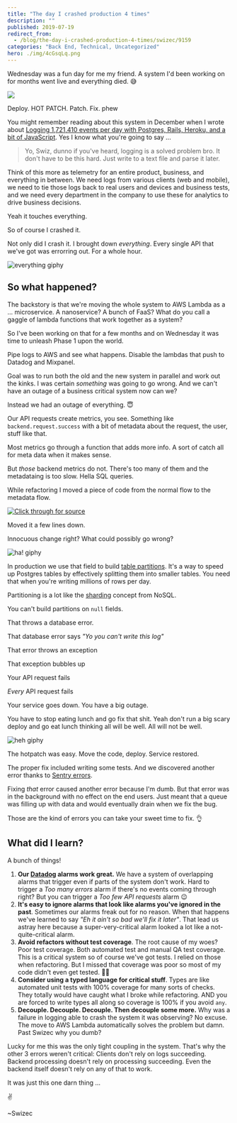 ```yaml
---
title: "The day I crashed production 4 times"
description: ""
published: 2019-07-19
redirect_from:
  - /blog/the-day-i-crashed-production-4-times/swizec/9159
categories: "Back End, Technical, Uncategorized"
hero: ./img/4cGsqLq.png
---
```


Wednesday was a fun day for me my friend. A system I'd been working on for months went live and everything died. 😅

![](./img/4cGsqLq.png)

Deploy. HOT PATCH. Patch. Fix. phew

You might remember reading about this system in December when I wrote about [Logging 1,721,410 events per day with Postgres, Rails, Heroku, and a bit of JavaScript](https://swizec.com/blog/logging-events-postgres-rails-heroku-javascript/swizec/8825). Yes I know what you're going to say ...

> Yo, Swiz, dunno if you've heard, logging is a solved problem bro. It don't have to be this hard. Just write to a text file and parse it later.

Think of this more as telemetry for an entire product, business, and everything in between. We need logs from various clients (web and mobile), we need to tie those logs back to real users and devices and business tests, and we need every department in the company to use these for analytics to drive business decisions.

Yeah it touches everything.

So of course I crashed it.

Not only did I crash it. I brought down _everything_. Every single API that we've got was errorring out. For a whole hour.

![everything giphy](./img/media-fxZ7cC3zYIVXi-giphy.gif)

## So what happened?

The backstory is that we're moving the whole system to AWS Lambda as a ... microservice. A nanoservice? A bunch of FaaS? What do you call a gaggle of lambda functions that work together as a system?

So I've been working on that for a few months and on Wednesday it was time to unleash Phase 1 upon the world.

Pipe logs to AWS and see what happens. Disable the lambdas that push to Datadog and Mixpanel.

Goal was to run both the old and the new system in parallel and work out the kinks. I was certain _something_ was going to go wrong. And we can't have an outage of a business critical system now can we?

Instead we had an outage of everything. 😇

Our API requests create metrics, you see. Something like `backend.request.success` with a bit of metadata about the request, the user, stuff like that.

Most metrics go through a function that adds more info. A sort of catch all for meta data when it makes sense.

But _those_ backend metrics do not. There's too many of them and the metadataing is too slow. Hella SQL queries.

While refactoring I moved a piece of code from the normal flow to the metadata flow.

[![Click through for source](./img/techletter.app-screenshot-1563553812054.png)](<https://carbon.now.sh/?bg=rgba(255,255,255,1)&t=seti&l=ruby&ds=true&wc=true&wa=true&pv=48px&ph=32px&ln=false&code=log%5B%22created_day%22%5D%20%3D%20Date.today>)

Moved it a few lines down.

Innocuous change right? What could possibly go wrong?

![ha! giphy](./img/media-11DFuwckOK9mdG-giphy.gif)

In production we use that field to build [table partitions](https://www.postgresql.org/docs/10/ddl-partitioning.html). It's a way to speed up Postgres tables by effectively splitting them into smaller tables. You need that when you're writing millions of rows per day.

Partitioning is a lot like the [sharding](<https://en.wikipedia.org/wiki/Shard_(database_architecture)>) concept from NoSQL.

You can't build partitions on `null` fields.

That throws a database error.

That database error says _"Yo you can't write this log"_

That error throws an exception

That exception bubbles up

Your API request fails

_Every_ API request fails

Your service goes down. You have a big outage.

You have to stop eating lunch and go fix that shit. Yeah don't run a big scary deploy and go eat lunch thinking all will be well. All will not be well.

![heh giphy](./img/media-M2AmFHxMydFok-giphy.gif)

The hotpatch was easy. Move the code, deploy. Service restored.

The proper fix included writing some tests. And we discovered another error thanks to [Sentry errors](https://sentry.io/welcome/).

Fixing _that_ error caused another error because I'm dumb. But that error was in the background with no effect on the end users. Just meant that a queue was filling up with data and would eventually drain when we fix the bug.

Those are the kind of errors you can take your sweet time to fix. 👌

## What did I learn?

A bunch of things!

1.  **Our [Datadog](https://www.datadoghq.com/) alarms work great.** We have a system of overlapping alarms that trigger even if parts of the system don't work. Hard to trigger a _Too many errors_ alarm if there's no events coming through right? But you can trigger a _Too few API requests_ alarm 😉
2.  **It's easy to ignore alarms that look like alarms you've ignored in the past**. Sometimes our alarms freak out for no reason. When that happens we've learned to say _"Eh it ain't so bad we'll fix it later"_. That lead us astray here because a super-very-critical alarm looked a lot like a not-quite-critical alarm.
3.  **Avoid refactors without test coverage**. The root cause of my woes? Poor test coverage. Both automated test and manual QA test coverage. This is a critical system so of course we've got tests. I relied on those when refactoring. But I missed that coverage was poor so most of my code didn't even get tested. 🤦‍♂️
4.  **Consider using a typed language for critical stuff**. Types are like automated unit tests with 100% coverage for many sorts of checks. They totally would have caught what I broke while refactoring. AND you are forced to write types all along so coverage is 100% if you avoid `any`.
5.  **Decouple. Decouple. Decouple. Then decouple some more.** Why was a failure in logging able to crash the system it was observing? No excuse. The move to AWS Lambda automatically solves the problem but damn. Past Swizec why you dumb?

Lucky for me this was the only tight coupling in the system. That's why the other 3 errors weren't critical: Clients don't rely on logs succeeding. Backend processing doesn't rely on processing succeeding. Even the backend itself doesn't rely on any of that to work.

It was just this one darn thing ...

✌️

~Swizec
